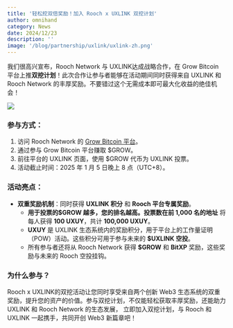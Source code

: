 ```yaml
---
title: '轻松挖双倍奖励！加入 Rooch x UXLINK 双挖计划'
author: omnihand
category: News
date: 2024/12/23
description: ''
image: '/blog/partnership/uxlink/uxlink-zh.png'
---
```



<PostHeader />

我们很高兴宣布，Rooch Network 与 UXLINK达成战略合作，在 Grow Bitcoin 平台上推**双挖计划**！此次合作让参与者能够在活动期间同时获得来自 UXLINK 和 Rooch Network 的丰厚奖励。不要错过这个无需成本即可最大化收益的绝佳机会！

![](/blog/partnership/uxlink/uxlink-zh.png)

### 参与方式：

1. 访问 Rooch Network 的 [Grow Bitcoin 平台](https://grow.rooch.network/)。
2. 通过参与 Grow Bitcoin 平台赚取 $GROW。
3. 前往平台的 UXLINK 页面，使用 $GROW 代币为 UXLINK 投票。
4. 活动截止时间：2025 年 1 月 5 日晚上 8 点（UTC+8）。

### 活动亮点：

- **双重奖励机制**：同时获得 **UXLINK 积分** 和 **Rooch 平台专属奖励**。
    - **用于投票的$GROW 越多，您的排名越高。投票数在前 1,000 名的地址** 将每人获得 **100 UXUY**，共计 **100,000 UXUY**。
    - **UXUY** 是 UXLINK 生态系统内的奖励积分，用于平台上的工作量证明（POW）活动。这些积分可用于参与未来的 **$UXLINK 空投**。
    - 所有参与者还将从 Rooch Network 获得 **$GROW** 和 **BitXP** 奖励，这些奖励与未来的 Rooch 空投挂钩。

### 为什么参与？

Rooch x UXLINK的双挖活动让您同时享受来自两个创新 Web3 生态系统的双重奖励，提升您的资产的价值。参与双挖计划，不仅能轻松获取丰厚奖励，还能助力 UXLINK 和 Rooch Network 的生态发展， 立即加入双挖计划，与 Rooch 和 UXLINK 一起携手，共同开创 Web3 新篇章吧！
